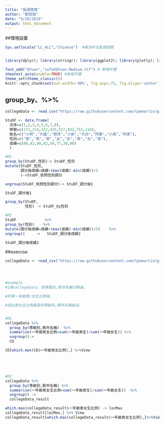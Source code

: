```yaml
---
title: "每週環境"
author: "劉信傑"
date: "9/20/2019"
output: html_document
---
```



##環境設置
```r
Sys.setlocale("LC_ALL","Chinese")  #解決中文亂碼問題


library(dplyr); library(stringr); library(ggplot2); library(plotly); library(lubridate); library(readr); library(tidyr); library(showtext)

font_add("QYuan","cwTeXQYuan-Medium.ttf") # 新增字體
showtext_auto(enable=TRUE) #啟用字體
theme_set(theme_classic())
knitr::opts_chunk$set(out.width='80%', fig.asp=.75, fig.align='center', fig.showtext=T)

```



## group_by、%>%
```r

collegeData <- read_csv("https://raw.githubusercontent.com/tpemartin/github-data/master/103_student.csv")

StuDF <- data.frame(
  次序=c(1,2,3,4,5,6,7,8),
  學號=c(172,214,322,425,517,833,752,114),
  姓名=c("小明","大雄","胖虎","小新","大白","阿華","小英","阿美"),
  性別=c("男","男","男","女","女","男","女","男"),
  成績=c(80,42,90,82,50,77,30,90)
  )

#M1
group_by(StuDF,性別)-> StuDF_性別
mutate(StuDF_性別,
       調分後成績=成績+(max(成績)-min(成績))/5
       )->StuDF_依照性別調分

ungroup(StuDF_依照性別調分)-> StuDF_調分後1

StuDF_調分後1

group_by(StuDF,
         性別) -> StuDF_by性別

#M2
StuDF             %>% 
group_by(性別)    %>% 
mutate(調分後成績=成績+(max(成績)-min(成績))/5)    %>%
ungroup()     ->   StuDF_調分後成績2

StuDF_調分後成績2

```


##exercise
```r

collegeData <- read_csv("https://raw.githubusercontent.com/tpemartin/github-data/master/103_student.csv")




#example
#1將collegeData，依等級別,縣市名稱分群後,

#計算一年級男/女生比例後,

#找出男女生比例最高的等級別,縣市名稱組合。


#M1
collegeData %>% 
  group_by(等級別,縣市名稱)  %>%
  summarise(一年級男女比例=sum(一年級男生)/sum(一年級女生)) %>%
  ungroup()->
  CD

CD[which.max(CD$一年級男女比例),] %>%View





#M2
collegeData %>%
  group_by(等級別,縣市名稱) %>%
  summarise(一年級男女生比例=sum(一年級男生)/sum(一年級女生))  %>%
  ungroup() ->
  collegeData_result

which.max(collegeData_result$一年級男女生比例) -> locMax
collegeData_result[locMax,] %>% View
collegeData_result[which.max(collegeData_result$一年級男女生比例),]%>%View
```








  








